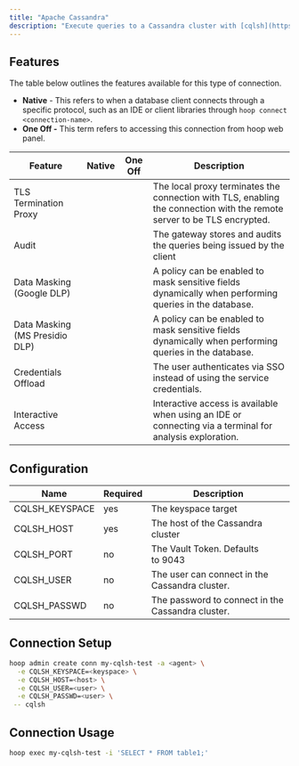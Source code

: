 ```yaml
---
title: "Apache Cassandra"
description: "Execute queries to a Cassandra cluster with [cqlsh](https://cassandra.apache.org/doc/latest/cassandra/tools/cqlsh.html)."
---
```



<Prerequisites />

## Features

The table below outlines the features available for this type of connection.

- **Native** - This refers to when a database client connects through a specific protocol, such as an IDE or client libraries through `hoop connect <connection-name>`.
- **One Off -** This term refers to accessing this connection from hoop web panel.

| Feature | Native | One Off | Description |
| --- | --- | --- | --- |
| TLS Termination Proxy | <Icon icon="xmark" /> | <Icon icon="check" /> | The local proxy terminates the connection with TLS, enabling the connection with the remote server to be TLS encrypted. |
| Audit | <Icon icon="xmark" /> | <Icon icon="check" /> | The gateway stores and audits the queries being issued by the client |
| Data Masking (Google DLP) | <Icon icon="xmark" /> | <Icon icon="check" /> | A policy can be enabled to mask sensitive fields dynamically when performing queries in the database. |
| Data Masking (MS Presidio DLP) | <Icon icon="xmark" /> | <Icon icon="check" /> | A policy can be enabled to mask sensitive fields dynamically when performing queries in the database. |
| Credentials Offload | <Icon icon="xmark" /> | <Icon icon="check" /> | The user authenticates via SSO instead of using the service credentials. |
| Interactive Access | <Icon icon="xmark" /> | <Icon icon="check" /> | Interactive access is available when using an IDE or connecting via a terminal for analysis exploration. |

## Configuration

| Name | Required | Description |
| --- | --- | --- |
| CQLSH_KEYSPACE | yes | The keyspace target |
| CQLSH_HOST | yes | The host of the Cassandra cluster |
| CQLSH_PORT | no | The Vault Token. Defaults to 9043 |
| CQLSH_USER | no | The user can connect in the Cassandra cluster. |
| CQLSH_PASSWD | no | The password to connect in the Cassandra cluster. |

## Connection Setup

```bash
hoop admin create conn my-cqlsh-test -a <agent> \
  -e CQLSH_KEYSPACE=<keyspace> \
  -e CQLSH_HOST=<host> \
  -e CQLSH_USER=<user> \
  -e CQLSH_PASSWD=<user> \
 -- cqlsh
```

## Connection Usage

```bash
hoop exec my-cqlsh-test -i 'SELECT * FROM table1;'
```
